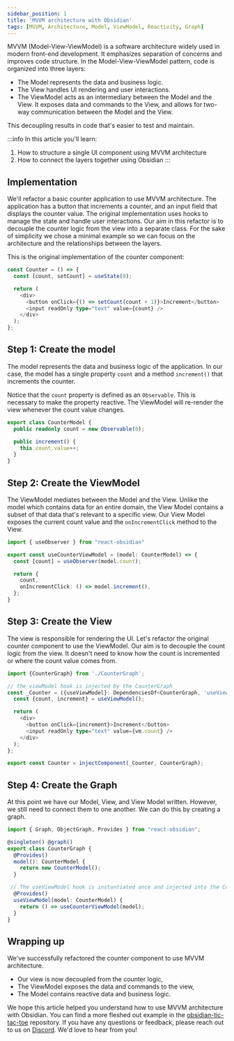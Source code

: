 ```yaml
---
sidebar_position: 1
title: 'MVVM architecture with Obsidian'
tags: [MVVM, Architecture, Model, ViewModel, Reactivity, Graph]
---
```


MVVM (Model-View-ViewModel) is a software architecture widely used in modern front-end development. It emphasizes separation of concerns and improves code structure. In the Model-View-ViewModel pattern, code is organized into three layers:
* The Model represents the data and business logic.
* The View handles UI rendering and user interactions.
* The ViewModel acts as an intermediary between the Model and the View. It exposes data and commands to the View, and allows for two-way communication between the Model and the View.

This decoupling results in code that's easier to test and maintain.

:::info
In this article you'll learn:
1. How to structure a single UI component using MVVM architecture
2. How to connect the layers together using Obsidian
:::

## Implementation
We'll refactor a basic counter application to use MVVM architecture. The application has a button that increments a counter, and an input field that displays the counter value.
The original implementation uses hooks to manage the state and handle user interactions. Our aim in this refactor is to decouple the counter logic from the view into a separate class. For the sake of simplicity we chose a minimal example so we can focus on the architecture and the relationships between the layers.


This is the original implementation of the counter component:
```ts title="Counter.tsx"
const Counter = () => {
  const [count, setCount] = useState(0);

  return (
    <div>
      <button onClick={() => setCount(count + 1)}>Increment</button>
      <input readOnly type="text" value={count} />
    </div>
  );
};
```

## Step 1: Create the model
The model represents the data and business logic of the application. In our case, the model has a single property `count` and a method `increment()` that increments the counter.

Notice that the `count` property is defined as an `Observable`. This is necessary to make the property reactive. The ViewModel will re-render the view whenever the count value changes.

```ts title="CounterModel.ts"
export class CounterModel {
  public readonly count = new Observable(0);

  public increment() {
    this.count.value++;
  }
}
```

## Step 2: Create the ViewModel
The ViewModel mediates between the Model and the View. Unlike the model which contains data for an entire domain, the View Model contains a subset of that data that's relevant to a specific view. Our View Model exposes the current count value and the `onIncrementClick` method to the View.

``` ts title="CounterViewModel.ts"
import { useObserver } from "react-obsidian"

export const useCounterViewModel = (model: CounterModel) => {
  const [count] = useObserver(model.count);

  return {
    count,
    onIncrementClick: () => model.increment(),
  };
}
```

## Step 3: Create the View
 The view is responsible for rendering the UI. Let's refactor the original counter component to use the ViewModel. Our aim is to decouple the count logic from the view. It doesn't need to know how the count is incremented or where the count value comes from.

```ts title="Counter.tsx"
import {CounterGraph} from './CounterGraph';

// the viewModel hook is injected by the CounterGraph
const _Counter = ({useViewModel}: DependenciesOf<CounterGraph, 'useViewModel'>) => {
  const {count, increment} = useViewModel();

  return (
    <div>
      <button onClick={increment}>Increment</button>
      <input readOnly type="text" value={vm.count} />
    </div>
  );
};

export const Counter = injectComponent(_Counter, CounterGraph);
```

## Step 4: Create the Graph
At this point we have our Model, View, and View Model written. However, we still need to connect them to one another. We can do this by creating a graph.

```ts title="CounterGraph.ts"
import { Graph, ObjectGraph, Provides } from "react-obsidian";

@singleton() @graph()
export class CounterGraph {
  @Provides()
  model(): CounterModel {
    return new CounterModel();
  }

 // The useViewModel hook is instantiated once and injected into the Counter component
  @Provides()
  useViewModel(model: CounterModel) {
    return () => useCounterViewModel(model);
  }
}
```

## Wrapping up

We've successfully refactored the counter component to use MVVM architecture.
* Our view is now decoupled from the counter logic,
* The ViewModel exposes the data and commands to the view,
* The Model contains reactive data and business logic.

We hope this article helped you understand how to use MVVM architecture with Obsidian. You can find a more fleshed out example in the [obsidian-tic-tac-toe](https://github.com/guyca/obsidian-tic-tac-toe) repository. If you have any questions or feedback, please reach out to us on [Discord](https://discord.gg/MDH2axwaPy). We'd love to hear from you!
